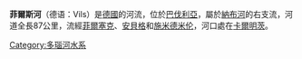 {{coord|49|9|32|N|11|57|19|E|display=title}}

'''菲爾斯河'''（德语：Vils）是[[德國|德國]]的河流，位於[[巴伐利亞|巴伐利亞]]，屬於[[納布河|納布河]]的右支流，河道全長87公里，流經[[菲爾塞克|菲爾塞克]]、[[安貝格|安貝格]]和[[施米德米伦|施米德米伦]]，河口處在[[卡爾明茨|卡爾明茨]]。

{{Germany-geo-stub}}
[[Category:多瑙河水系|Category:多瑙河水系]]